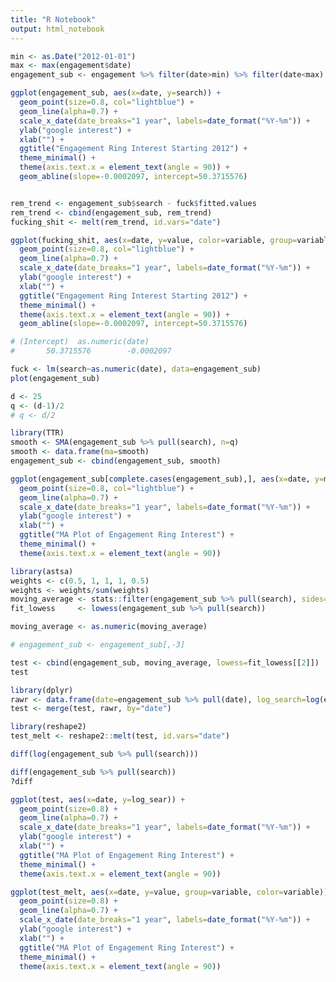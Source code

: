 ```yaml
---
title: "R Notebook"
output: html_notebook
---
```


```r
min <- as.Date("2012-01-01")
max <- max(engagement$date)
engagement_sub <- engagement %>% filter(date>min) %>% filter(date<max)

ggplot(engagement_sub, aes(x=date, y=search)) + 
  geom_point(size=0.8, col="lightblue") + 
  geom_line(alpha=0.7) +
  scale_x_date(date_breaks="1 year", labels=date_format("%Y-%m")) +
  ylab("google interest") +
  xlab("") +
  ggtitle("Engagement Ring Interest Starting 2012") +
  theme_minimal() + 
  theme(axis.text.x = element_text(angle = 90)) +
  geom_abline(slope=-0.0002097, intercept=50.3715576)


rem_trend <- engagement_sub$search - fuck$fitted.values
rem_trend <- cbind(engagement_sub, rem_trend)
fucking_shit <- melt(rem_trend, id.vars="date")

ggplot(fucking_shit, aes(x=date, y=value, color=variable, group=variable)) + 
  geom_point(size=0.8, col="lightblue") + 
  geom_line(alpha=0.7) +
  scale_x_date(date_breaks="1 year", labels=date_format("%Y-%m")) +
  ylab("google interest") +
  xlab("") +
  ggtitle("Engagement Ring Interest Starting 2012") +
  theme_minimal() + 
  theme(axis.text.x = element_text(angle = 90)) +
  geom_abline(slope=-0.0002097, intercept=50.3715576)

# (Intercept)  as.numeric(date)  
#       50.3715576        -0.0002097 
```






```r
fuck <- lm(search~as.numeric(date), data=engagement_sub)
plot(engagement_sub)

```


```r
d <- 25
q <- (d-1)/2
# q <- d/2
```


```r
library(TTR)
smooth <- SMA(engagement_sub %>% pull(search), n=q)
smooth <- data.frame(ma=smooth)
engagement_sub <- cbind(engagement_sub, smooth)
```
 
```r
ggplot(engagement_sub[complete.cases(engagement_sub),], aes(x=date, y=ma)) + 
  geom_point(size=0.8, col="lightblue") + 
  geom_line(alpha=0.7) +
  scale_x_date(date_breaks="1 year", labels=date_format("%Y-%m")) +
  ylab("google interest") +
  xlab("") +
  ggtitle("MA Plot of Engagement Ring Interest") +
  theme_minimal() + 
  theme(axis.text.x = element_text(angle = 90))
``` 

```r
library(astsa)
weights <- c(0.5, 1, 1, 1, 0.5)
weights <- weights/sum(weights)
moving_average <- stats::filter(engagement_sub %>% pull(search), sides=2, weights)
fit_lowess     <- lowess(engagement_sub %>% pull(search))

moving_average <- as.numeric(moving_average)

# engagement_sub <- engagement_sub[,-3]

test <- cbind(engagement_sub, moving_average, lowess=fit_lowess[[2]])
test

library(dplyr)
rawr <- data.frame(date=engagement_sub %>% pull(date), log_search=log(engagement_sub %>% pull(search)))
test <- merge(test, rawr, by="date")

library(reshape2)
test_melt <- reshape2::melt(test, id.vars="date")

diff(log(engagement_sub %>% pull(search)))

diff(engagement_sub %>% pull(search))
?diff
```

```r
ggplot(test, aes(x=date, y=log_sear)) + 
  geom_point(size=0.8) + 
  geom_line(alpha=0.7) +
  scale_x_date(date_breaks="1 year", labels=date_format("%Y-%m")) +
  ylab("google interest") +
  xlab("") +
  ggtitle("MA Plot of Engagement Ring Interest") +
  theme_minimal() + 
  theme(axis.text.x = element_text(angle = 90))
```

```r
ggplot(test_melt, aes(x=date, y=value, group=variable, color=variable)) + 
  geom_point(size=0.8) + 
  geom_line(alpha=0.7) +
  scale_x_date(date_breaks="1 year", labels=date_format("%Y-%m")) +
  ylab("google interest") +
  xlab("") +
  ggtitle("MA Plot of Engagement Ring Interest") +
  theme_minimal() + 
  theme(axis.text.x = element_text(angle = 90))
``` 